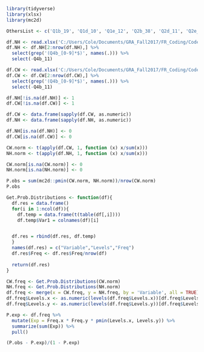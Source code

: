 ```r
library(tidyverse)
library(xlsx)
library(mc2d)
```

```r
OthersList <- c('Q1b_19', 'Q1d_10', 'Q1e_12', 'Q2b_38', 'Q2d_11', 'Q2e_11', 'Q3b_10', 'Q3d_29', 'Q3e_8', 'Q4b_11')

df.NH <- read.xlsx('C:/Users/Cole/Documents/GRA_Fall2017/FR_Coding/Coded/NH/Fall2017_Cornell_University_1116_Smith_POST_new_FR_NH.xlsx', sheetName = 1)
df.NH <- df.NH[2:nrow(df.NH),] %>%
  select(grep('(Q4b_[0-9]*$)', names(.))) %>%
  select(-Q4b_11)

df.CW <- read.xlsx('C:/Users/Cole/Documents/GRA_Fall2017/FR_Coding/Coded/CW/Fall2017_Cornell_University_1116_Smith_POST_new_FR_CW.xlsx', sheetName = 1)
df.CW <- df.CW[2:nrow(df.CW),] %>%
  select(grep('(Q4b_[0-9]*$)', names(.))) %>%
  select(-Q4b_11)

df.NH[!is.na(df.NH)] <- 1
df.CW[!is.na(df.CW)] <- 1

df.CW <- data.frame(sapply(df.CW, as.numeric))
df.NH <- data.frame(sapply(df.NH, as.numeric))

df.NH[is.na(df.NH)] <- 0
df.CW[is.na(df.CW)] <- 0
```

```r
CW.norm <- t(apply(df.CW, 1, function (x) x/sum(x)))
NH.norm <- t(apply(df.NH, 1, function (x) x/sum(x)))

CW.norm[is.na(CW.norm)] <- 0
NH.norm[is.na(NH.norm)] <- 0

P.obs = sum(mc2d::pmin(CW.norm, NH.norm))/nrow(CW.norm)
P.obs
```

```r
Get.Prob.Distributions <- function(df){
  df.res = data.frame()
  for(i in 1:ncol(df)){
    df.temp = data.frame(t(table(df[,i])))
    df.temp$Var1 = colnames(df)[i]


  df.res = rbind(df.res, df.temp)
  }
  names(df.res) = c("Variable","Levels","Freq")
  df.res$Freq <- df.res$Freq/nrow(df)
  
  return(df.res)
}

CW.freq <- Get.Prob.Distributions(CW.norm)
NH.freq <- Get.Prob.Distributions(NH.norm)
df.freq <- merge(x = CW.freq, y = NH.freq, by = 'Variable', all = TRUE)
df.freq$Levels.x <- as.numeric(levels(df.freq$Levels.x))[df.freq$Levels.x]
df.freq$Levels.y <- as.numeric(levels(df.freq$Levels.y))[df.freq$Levels.y]

P.exp <- df.freq %>%
  mutate(Exp = Freq.x * Freq.y * pmin(Levels.x, Levels.y)) %>%
  summarize(sum(Exp)) %>%
  pull()

(P.obs - P.exp)/(1 - P.exp)
```



